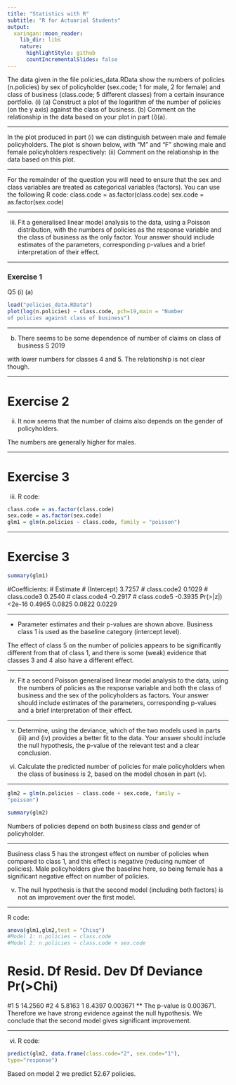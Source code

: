 ```yaml
---
title: "Statistics with R"
subtitle: "R for Actuarial Students"
output:
  xaringan::moon_reader:
    lib_dir: libs
    nature:
      highlightStyle: github
      countIncrementalSlides: false
---
```



The data given in the file policies_data.RData show the numbers of policies
(n.policies) by sex of policyholder (sex.code; 1 for male, 2 for female)
and class of business (class.code; 5 different classes) from a certain insurance
portfolio.
(i)
(a)
Construct a plot of the logarithm of the number of policies (on the y
axis) against the class of business.
(b)
Comment on the relationship in the data based on your plot in
part (i)(a).

---

In the plot produced in part (i) we can distinguish between male and female
policyholders. The plot is shown below, with “M” and “F” showing male and female
policyholders respectively:
(ii)
Comment on the relationship in the data based on this plot.

---

For the remainder of the question you will need to ensure that the sex and class
variables are treated as categorical variables (factors). You can use the following R
code:
class.code = as.factor(class.code)
sex.code = as.factor(sex.code)

---

(iii) Fit a generalised linear model analysis to the data, using a Poisson distribution,
with the numbers of policies as the response variable and the class of business
as the only factor. Your answer should include estimates of the parameters,
corresponding p-values and a brief interpretation of their effect.



---

### Exercise 1


Q5
(i)
(a)
```r
load("policies_data.RData")
plot(log(n.policies) ~ class.code, pch=19,main = "Number
of policies against class of business")
```

---

(b)
There seems to be some dependence of number of claims on class of business
S 2019

with lower numbers for classes 4 and 5.
The relationship is not clear though.

---

Exercise 2
===========

(ii) It now seems that the number of claims also depends on the gender of policyholders.

The numbers are generally higher for males.


---

Exercise 3
===========

(iii) R code:

```r
class.code = as.factor(class.code)
sex.code = as.factor(sex.code)
glm1 = glm(n.policies ~ class.code, family = "poisson")
```

---

Exercise 3
===========


```r
summary(glm1)
```

#Coefficients:
#
Estimate
# (Intercept)
3.7257
# class.code2
0.1029
# class.code3
0.2540
# class.code4 -0.2917
# class.code5 -0.3935
Pr(>|z|)
<2e-16
0.4965
0.0825
0.0822
0.0229

---

*
Parameter estimates and their p-values are shown above.
Business class 1 is used as the baseline category (intercept level).

The effect of class 5 on the number of policies appears to be significantly different
from that of class 1, and there is some (weak) evidence that classes 3 and 4 also have
a different effect.


---

(iv) Fit a second Poisson generalised linear model analysis to the data, using the
numbers of policies as the response variable and both the class of business and
the sex of the policyholders as factors. Your answer should include estimates
of the parameters, corresponding p-values and a brief interpretation of their
effect.

---

(v) Determine, using the deviance, which of the two models used in parts (iii)
and (iv) provides a better fit to the data. Your answer should include the null
hypothesis, the p-value of the relevant test and a clear conclusion.

(vi) Calculate the predicted number of policies for male policyholders when the
class of business is 2, based on the model chosen in part (v).

---


  
```r
glm2 = glm(n.policies ~ class.code + sex.code, family =
"poisson")

summary(glm2)
```



Numbers of policies depend on both business class and gender of policyholder.

---


Business class 5 has the strongest effect on number of policies when compared to
class 1, and this effect is negative (reducing number of policies). Male policyholders
give the baseline here, so being female has a significant negative effect on number of
policies.

(v)
The null hypothesis is that the second model (including both factors) is not an
improvement over the first model.

---

R code:


```r

anova(glm1,glm2,test = "Chisq") 
#Model 1: n.policies ~ class.code
#Model 2: n.policies ~ class.code + sex.code
```

# Resid. Df Resid. Dev Df Deviance Pr(>Chi)
#1
5
14.2560
#2
4
5.8163 1
8.4397 0.003671 ** 
The p-value is 0.003671. 
Therefore we have strong evidence against the null hypothesis. We conclude that the
second model gives significant improvement.

---

(vi)
R code:

```r
predict(glm2, data.frame(class.code="2", sex.code="1"),
type="response")
```

Based on model 2 we predict 52.67 policies.


